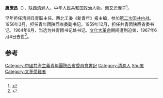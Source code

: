 '''惠庶昌'''（{{bd|1930年||1967年|6月4日}}），[[陕西|陕西]][[清涧|清涧]]人。中华人民共和国政治人物。[[惠又光|惠又光]]侄子<ref>{{cite news|title=陕西民主革命的先驱惠又光先生|url=http://www.hexieshaanxi.com/news/lsxh/2013/7/2/546424438GAJ8CIF91C3F1CB.html|accessdate=2014-06-29|newspaper=和谐陕西网|archive-url=https://web.archive.org/web/20130810063131/http://www.hexieshaanxi.com/news/lsxh/2013/7/2/546424438GAJ8CIF91C3F1CB.html|archive-date=2013-08-10|dead-url=yes}}</ref>。

早年担任清涧县青联主任、西北工委《新青年》报主编，参加[[第二次国共内战|第二次国共内战]]。1956年3月，担任青年团陕西省委副书记，1959年12月，担任共青团陕西省委书记。1964年6月，当选为共青团书记处书记。[[文化大革命|文化大革命]]期间遭到迫害，1967年6月4日去世<ref>{{cite news|title=青年工作大事记 1962年至1971年|url=http://cpc.people.com.cn/GB/64162/124333/124343/7418407.html|accessdate=2014-06-29|newspaper=人民网|archive-date=2014-09-24|archive-url=https://web.archive.org/web/20140924043910/http://cpc.people.com.cn/GB/64162/124333/124343/7418407.html|dead-url=no}}</ref>。

==参考==
{{reflist}}
{{中国政治人物小作品}}
{{团中央书记处书记}}
{{DEFAULTSORT:Hui惠}}
[[Category:中國共產主義青年團陝西省委員會書記|Category:中國共產主義青年團陝西省委員會書記]]
[[Category:清澗人|Category:清澗人]]
[[Category:惠姓|Shu庶]]
[[Category:文革受難者|Category:文革受難者]]